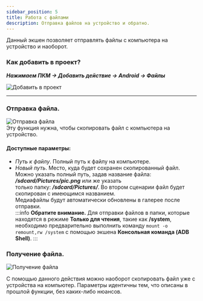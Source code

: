 ```yaml
---
sidebar_position: 5
title: Работа с файлами
description: Отправка файлов на устройство и обратно.
---  
```


Данный экшен позволяет отправлять файлы с компьютера на устройство и наоборот.  
### Как добавить в проект?  
***Нажимаем ПКМ → Добавить действие → Android → Файлы***  

![Добавить в проект](./assets/Files/Files_pic1.png)  
_______________________________________________ 
### Отправка файла.  
![Отправка файла](./assets/Files/Files_pic2.png)   
Эту функция нужна, чтобы скопировать файл с компьютера на устройство.  
#### Доступные параметры:  
- *Путь к файлу*. Полный путь к файлу на компьютере.  
- *Новый путь*. Место, куда будет сохранен скопированный файл.  
Можно указать полный путь, задав название файла: ***/sdcard/Pictures/pic.png*** или же указать  
только папку: ***/sdcard/Pictures/***. Во втором сценарии файл будет скопирован с имеющимся названием.   
Медиафайлы будут автоматически обновлены в галерее после отправки.  
:::info **Обратите внимание.**
Для отправки файлов в папки, которые находятся в режиме **Только для чтения**, такие как **/system**, необходимо предварительно выполнить команду `mount -o remount,rw /system` с помощью экшена **Консольная команда (ADB Shell)**. 
::: 

### Получение файла.  
![Получение файла](./assets/Files/Files_pic3.png)  

С помощью данного действия можно наоборот скопировать файл уже с устройства на компьютер. Параметры идентичны тем, что описаны в прошлой функции, без каких-либо нюансов.